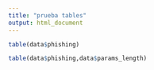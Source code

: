 ```yaml
---
title: "prueba tables"
output: html_document
---
```


```r
table(data$phishing)
```
```r
table(data$phishing,data$params_length)
```

